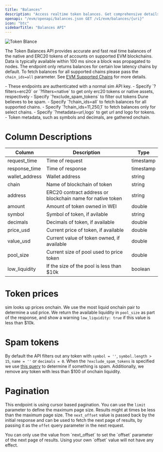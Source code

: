 ```yaml
---
title: "Balances"
description: "Access realtime token balances. Get comprehensive details about native and ERC20 tokens, including token metadata and USD valuations."
openapi: "/evm/openapi/balances.json GET /v1/evm/balances/{uri}"
icon: "btc"
sidebarTitle: "Balances API"
---
```


<Frame>
  <img
    src="/images/evm/token-blance.svg"
    alt="Token Blance"
    title="Token Blance"
    style={{ width:"100%" }}
    className="mx-auto"
  />
</Frame>

The Token Balances API provides accurate and fast real time balances of the native and ERC20 tokens of accounts on supported EVM blockchains.
Data is typically available within 100 ms since a block was propagated to nodes. The endpoint only returns balances for certain low latency chains by default.
To fetch balances for all supported chains please pass the `chain_ids=all` parameter. See [EVM Supported Chains](/evm/supported-chains) for more details.

<Note>
  - These endpoints are authenticated with a normal sim API key.
  - Specify `?filters=erc20` or `?filters=native` to get only erc20 tokens or native assets, respectively
  - Specify `?exclude_spam_tokens` to filter out tokens Dune believes to be spam.
  - Specify `?chain_ids=all` to fetch balances for all supported chains.
  - Specify `?chain_ids=11,250,1` to fetch balances only for select chains.
  - Specify `?metadata=url,logo` to get url and logo for tokens.
  - Token metadata, such as symbols and decimals, are gathered onchain.
</Note>

# Column Descriptions

| Column         | Description                                                | Type      |
| -------------- | ---------------------------------------------------------- | --------- |
| request_time   | Time of request                                            | timestamp |
| response_time  | Time of response                                           | timestamp |
| wallet_address | Wallet address                                             | string    |
| chain          | Name of blockchain of token                                | string    |
| address        | ERC20 contract address or blockchain name for native token | string    |
| amount         | Amount of token owned in WEI                               | double    |
| symbol         | Symbol of token, if avilable                               | string    |
| decimals       | Decimals of token, if available                            | double    |
| price_usd      | Current price of token, if available                       | double    |
| value_usd      | Current value of token owned, if available                 | double    |
| pool_size      | Current size of pool used to price token                   | double    |
| low_liquidity  | If the size of the pool is less than \$10k                 | boolean   |

# Token prices

sim looks up prices onchain. We use the most liquid onchain pair to determine a usd price. We return the available liquidity in `pool_size` as part of the response, and show a warning `low_liquidity:	true` if this value is less than \$10k.

# Spam tokens

By default the API filters out any token with `symbol = ''`, `symbol.length > 15`, `name = ''` or `decimals = 0`.
When the `?exclude_spam_tokens` is specified we use [this query](https://dune.com/queries/3804603) to determine if something is spam. Additionally, we remove any token with less than \$100 of onchain liquidity.

# Pagination

This endpoint is using cursor based pagination. You can use the `limit` parameter to define the maximum page size.
Results might at times be less than the maximum page size.
The `next_offset` value is passed back by the initial response and can be used to fetch the next page of results, by passing it as the `offet` query parameter in the next request.

<Warning>
  You can only use the value from `next_offset` to set the `offset` parameter of the next page of results. Using your own `offset` value will not have any effect.
</Warning>
